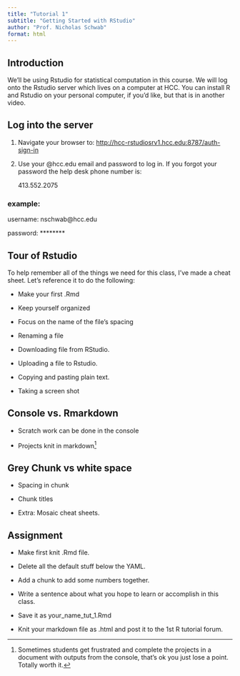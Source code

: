 ```yaml
---
title: "Tutorial 1"
subtitle: "Getting Started with RStudio"
author: "Prof. Nicholas Schwab" 
format: html
---
```


## Introduction

We'll be using Rstudio for statistical computation in this course. We will log onto the Rstudio server which lives on a computer at HCC. You can install R and Rstudio on your personal computer, if you'd like, but that is in another video.

## Log into the server

1.  Navigate your browser to: <http://hcc-rstudiosrv1.hcc.edu:8787/auth-sign-in>

2.  Use your \@hcc.edu email and password to log in. If you forgot your password the help desk phone number is:

    413.552.2075

### example:

username: nschwab\@hcc.edu

password: \*\*\*\*\*\*\*\*

## Tour of Rstudio

To help remember all of the things we need for this class, I've made a cheat sheet. Let's reference it to do the following:

-   Make your first .Rmd

-   Keep yourself organized

-   Focus on the name of the file's spacing

-   Renaming a file

-   Downloading file from RStudio.

-   Uploading a file to Rstudio. 

-   Copying and pasting plain text.

-   Taking a screen shot

## Console vs. Rmarkdown

-   Scratch work can be done in the console

-   Projects knit in markdown[^1]

[^1]: Sometimes students get frustrated and complete the projects in a document with outputs from the console, that's ok you just lose a point. Totally worth it. 

## Grey Chunk vs white space

-   Spacing in chunk

-   Chunk titles

-   Extra: Mosaic cheat sheets.

## Assignment 

-   Make first knit .Rmd file.

-   Delete all the default stuff below the YAML.

-   Add a chunk to add some numbers together.

-   Write a sentence about what you hope to learn or accomplish in this class.

-   Save it as your_name_tut_1.Rmd

-   Knit your markdown file as .html and post it to the 1st R tutorial forum.
